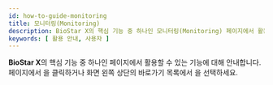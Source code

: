 ```yaml
---
id: how-to-guide-monitoring
title: 모니터링(Monitoring)
description: BioStar X의 핵심 기능 중 하나인 모니터링(Monitoring) 페이지에서 활용할 수 있는 기능에 대해 안내합니다.
keywords: [ 활용 안내, 사용자 ]
---
```


**BioStar X**의 핵심 기능 중 하나인 <Cmd sid='common.header.arena' /> 페이지에서 활용할 수 있는 기능에 대해 안내합니다. <Cmd sid='common.header.launcher' /> 페이지에서 <Cmd sid='common.header.arena' />을 클릭하거나 화면 왼쪽 상단의 바로가기 목록에서 <Cmd sid='common.header.arena' />을 선택하세요.

<DocCardList />